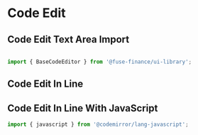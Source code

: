 
<Meta title="Form/CodeEditor" component={BaseCodeEditor} />

# Code Edit

## Code Edit Text Area Import

```jsx

import { BaseCodeEditor } from '@fuse-finance/ui-library';


```

## Code Edit In Line
<Canvas>
  <BaseCodeEditor
    defaultValue = 'https://myweb.com/api/{{varName}}'
    onChange = {console.log}
    customCSSClass = ''
    placeholder='my placeholder'
    maxLines={1}
    plugins = {[
      {
        "name": "interpolations",
        "isModule": true,
        "decorationClass": "code-tag code-editor-hl-interpolations",
        "options": {},
        "matchRegex": /\{\{\s*([^}}]*?)\s*\}\}/g
      }
    ]}    
  />  
</Canvas> 

## Code Edit In Line With JavaScript
```jsx
import { javascript } from '@codemirror/lang-javascript';
```

<Canvas>
  <BaseCodeEditor
    defaultValue = 'var myVar = customVars.myOpntionOne()'
    onChange = {console.log}
    customCSSClass = ''
    placeholder='my placeholder'
    maxLines={1}
    extensions= {[javascript()]}
    plugins = {[
      {
        "name": "customVars",
        "isModule": true,
        "decorationClass": "code-tag code-editor-hl-formula",
        "options": {
            "myOpntionOne()": "customVars"
        },
        "matchRegex": /customVars\.(myOpntionOne())\b\((.*?)\)/g
      }
    ]}    
  />  
</Canvas> 
